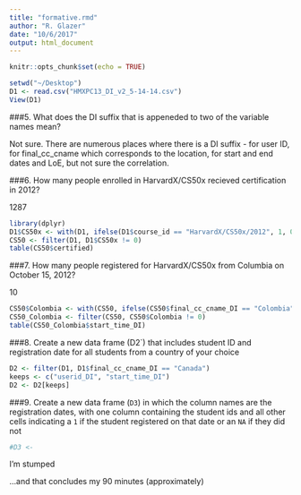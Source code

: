 ```yaml
---
title: "formative.rmd"
author: "R. Glazer"
date: "10/6/2017"
output: html_document
---
```


```r
knitr::opts_chunk$set(echo = TRUE)
```


```r
setwd("~/Desktop")
D1 <- read.csv("HMXPC13_DI_v2_5-14-14.csv")
View(D1)

```

###5. What does the DI suffix that is appeneded to two of the variable names mean?

Not sure.  There are numerous places where there is a DI suffix - for user ID, for final_cc_cname which corresponds to the location, for start and end dates and LoE, but not sure the correlation.

###6. How many people enrolled in HarvardX/CS50x recieved certification in 2012?

1287
```r
library(dplyr)
D1$CS50x <- with(D1, ifelse(D1$course_id == "HarvardX/CS50x/2012", 1, 0))
CS50 <- filter(D1, D1$CS50x != 0)
table(CS50$certified)
```

###7. How many people registered for HarvardX/CS50x from Columbia on October 15, 2012?

10
```r
CS50$Colombia <- with(CS50, ifelse(CS50$final_cc_cname_DI == "Colombia", 1, 0))
CS50_Colombia <- filter(CS50, CS50$Colombia != 0)
table(CS50_Colombia$start_time_DI)
```

###8. Create a new data frame (D2`) that includes student ID and registration date for all students from a country of your choice
```r
D2 <- filter(D1, D1$final_cc_cname_DI == "Canada")
keeps <- c("userid_DI", "start_time_DI")
D2 <- D2[keeps]
```

###9. Create a new data frame (`D3`) in which the column names are the registration dates, with one column containing the student ids and all other cells indicating a `1` if the student registered on that date or an `NA` if they did not 
```r
#D3 <- 
```
I'm stumped

...and that concludes my 90 minutes (approximately)
